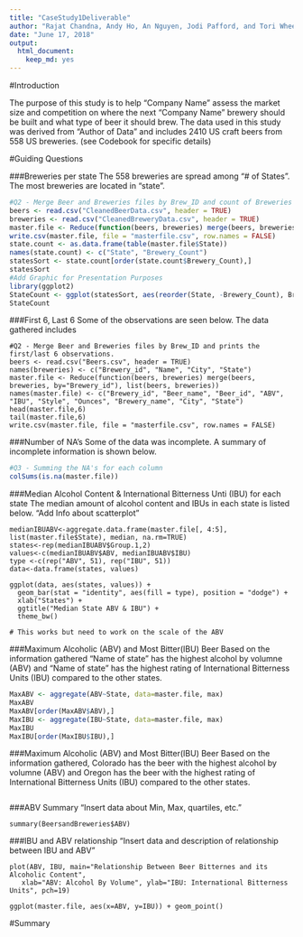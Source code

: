 ```yaml
---
title: "CaseStudy1Deliverable"
author: "Rajat Chandna, Andy Ho, An Nguyen, Jodi Pafford, and Tori Wheelis"
date: "June 17, 2018"
output: 
  html_document:
    keep_md: yes
---
```


#Introduction

The purpose of this study is to help "Company Name" assess the market size and competition on where the next "Company Name" brewery should be built and what type of beer it should brew. The data used in this study was derived from "Author of Data" and includes 2410 US craft beers from 558 US breweries. (see Codebook for specific details)

#Guiding Questions

###Breweries per state
The 558 breweries are spread among "# of States".  The most breweries are located in "state".  

```r
#Q2 - Merge Beer and Breweries files by Brew_ID and count of Breweries by State
beers <- read.csv("CleanedBeerData.csv", header = TRUE)
breweries <- read.csv("CleanedBreweryData.csv", header = TRUE)
master.file <- Reduce(function(beers, breweries) merge(beers, breweries, by="Brew_ID"), list(beers, breweries))
write.csv(master.file, file = "masterfile.csv", row.names = FALSE)
state.count <- as.data.frame(table(master.file$State))
names(state.count) <- c("State", "Brewery_Count")
statesSort <- state.count[order(state.count$Brewery_Count),]
statesSort
#Add Graphic for Presentation Purposes
library(ggplot2)
StateCount <- ggplot(statesSort, aes(reorder(State, -Brewery_Count), Brewery_Count, color=State)) + geom_bar(stat = "Identity", width = .85) + labs(x = "State") + theme(legend.position = "none") + coord_flip()
StateCount
```

###First 6, Last 6
Some of the observations are seen below.  The data gathered includes 

```rQ2
#Q2 - Merge Beer and Breweries files by Brew_ID and prints the first/last 6 observations.
beers <- read.csv("Beers.csv", header = TRUE)
names(breweries) <- c("Brewery_id", "Name", "City", "State")
master.file <- Reduce(function(beers, breweries) merge(beers, breweries, by="Brewery_id"), list(beers, breweries))
names(master.file) <- c("Brewery_id", "Beer_name", "Beer_id", "ABV", "IBU", "Style", "Ounces", "Brewery_name", "City", "State")
head(master.file,6)
tail(master.file,6)
write.csv(master.file, file = "masterfile.csv", row.names = FALSE)
```

###Number of NA's
Some of the data was incomplete.  A summary of incomplete information is shown below.

```r
#Q3 - Summing the NA's for each column
colSums(is.na(master.file))
```

###Median Alcohol Content & International Bitterness Unti (IBU) for each state
The median amount of alcohol content and IBUs in each state is listed below. "Add Info about scatterplot"
```rQ4
medianIBUABV<-aggregate.data.frame(master.file[, 4:5], list(master.file$State), median, na.rm=TRUE)
states<-rep(medianIBUABV$Group.1,2)
values<-c(medianIBUABV$ABV, medianIBUABV$IBU)
type <-c(rep("ABV", 51), rep("IBU", 51))
data<-data.frame(states, values)

ggplot(data, aes(states, values)) +
  geom_bar(stat = "identity", aes(fill = type), position = "dodge") +
  xlab("States") +
  ggtitle("Median State ABV & IBU") +
  theme_bw()

# This works but need to work on the scale of the ABV
```

###Maximum Alcoholic (ABV) and Most Bitter(IBU) Beer
Based on the information gathered "Name of state" has the highest alcohol by volumne (ABV) and "Name of state" has the highest rating of International Bitterness Units (IBU) compared to the other states.
```r
MaxABV <- aggregate(ABV~State, data=master.file, max)
MaxABV
MaxABV[order(MaxABV$ABV),]
MaxIBU <- aggregate(IBU~State, data=master.file, max)
MaxIBU
MaxIBU[order(MaxIBU$IBU),]

```

###Maximum Alcoholic (ABV) and Most Bitter(IBU) Beer
Based on the information gathered, Colorado has the beer with the highest alcohol by volumne (ABV) and Oregon has the beer with the highest rating of International Bitterness Units (IBU) compared to the other states.
```rQ5

```

###ABV Summary
"Insert data about Min, Max, quartiles, etc."

```rQ6
summary(BeersandBreweries$ABV)
```

###IBU and ABV relationship
"Insert data and description of relationship between IBU and ABV"
```rQ7
plot(ABV, IBU, main="Relationship Between Beer Bitternes and its Alcoholic Content",
   xlab="ABV: Alcohol By Volume", ylab="IBU: International Bitterness Units", pch=19) 

ggplot(master.file, aes(x=ABV, y=IBU)) + geom_point()
```

#Summary


